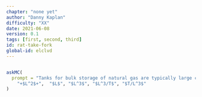 ```yaml
---
chapter: "none yet"
author: "Danny Kaplan"
difficulty: "XX"
date: 2021-06-08 
version: 0.1
tags: [first, second, third]
id: rat-take-fork
global-id: elclvd
---
```


```r

```
```r
askMC(
  prompt = "Tanks for bulk storage of natural gas are typically large cylinders with a cap that can move up and down. The volume of the tank is a function of the position  of the cap.  What is the dimension of the derivative of cylinder volume with respect to cap position?",
    "+$L^2$+",  "$L$", "$L^3$", "$L^3/T$", "$T/L^3$"
)
```



